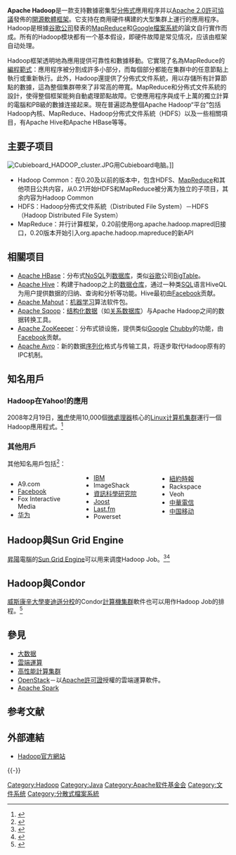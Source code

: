 {{citation style|time=2017-11-22T03:37:20+00:00}}
{{NoteTA|G1=IT|G2=FL}}
{{Infobox software
| name = Apache Hadoop
| logo = Hadoop logo.svg
| logo_alt = Hadoop Logo
| screenshot = 
| caption = 
| developer = [[Apache软件基金会|Apache软件基金会]]
| status = 活躍
| released = {{Start date and age|2006|04|01}}<ref>{{cite web |url=https://archive.apache.org/dist/hadoop/common/ |title=Hadoop Releases |website=apache.org |publisher=Apache Software Foundation |accessdate=2019-04-28 |archive-date=2019-04-28 |archive-url=https://web.archive.org/web/20190428190426/https://archive.apache.org/dist/hadoop/common/ |dead-url=no }}</ref>
| latest release version = 3.3.0
| latest release date = {{Release date|2020|07|14}}
| latest preview version = 3.0.0-alpha4
| latest preview date = {{Release date|2017|07|07}}
| operating system = [[跨平台|跨平台]]
| programming language = [[Java|Java]]
| genre = [[大數據|大數據]]、[[分佈式系統|分佈式系統]]
| license = [[Apache許可證|Apache許可證]] 2.0
| website = {{URL|https://hadoop.apache.org/}}
}}

'''Apache Hadoop'''是一款支持數據密集型[[分布式计算|分佈式]]應用程序并以[[Apache许可证|Apache 2.0許可協議]]發佈的[[開源|開源]][[軟體框架|軟體框架]]。它支持在商用硬件構建的大型集群上運行的應用程序。Hadoop是根據[[谷歌公司|谷歌公司]]發表的[[MapReduce|MapReduce]]和[[Google檔案系統|Google檔案系統]]的論文自行實作而成。所有的Hadoop模块都有一个基本假设，即硬件故障是常见情况，应该由框架自动处理。

Hadoop框架透明地為應用提供可靠性和數據移動。它實現了名為MapReduce的[[編程範式|編程範式]]：應用程序被分割成許多小部分，而每個部分都能在集群中的任意節點上執行或重新執行。此外，Hadoop還提供了分佈式文件系統，用以存儲所有計算節點的數據，這為整個集群帶來了非常高的帶寬。MapReduce和分佈式文件系統的設計，使得整個框架能夠自動處理節點故障。它使應用程序與成千上萬的獨立計算的電腦和PB級的數據连接起来。現在普遍認為整個Apache Hadoop“平台”包括Hadoop內核、MapReduce、Hadoop分佈式文件系統（HDFS）以及一些相關項目，有Apache Hive和Apache HBase等等。

== 主要子项目 ==
[[File:Cubieboard_HADOOP_cluster.JPG|thumb]]用Cubieboard电脑。]]
* Hadoop Common：在0.20及以前的版本中，包含HDFS、[[MapReduce|MapReduce]]和其他项目公共内容，从0.21开始HDFS和MapReduce被分离为独立的子项目，其余内容为Hadoop Common
* HDFS：Hadoop分佈式文件系統（Distributed File System）－HDFS（Hadoop Distributed File System）
* MapReduce：并行计算框架，0.20前使用org.apache.hadoop.mapred旧接口，0.20版本开始引入org.apache.hadoop.mapreduce的新API

== 相關项目 ==
* [[Apache_HBase|Apache HBase]]：分布式[[NoSQL|NoSQL]]列[[数据库|数据库]]，类似[[谷歌|谷歌]]公司[[BigTable|BigTable]]。
* [[Apache_Hive|Apache Hive]]：构建于hadoop之上的[[数据仓库|数据仓库]]，通过一种类[[SQL|SQL]]语言HiveQL为用户提供数据的归纳、查询和分析等功能。Hive最初由[[Facebook|Facebook]]贡献。
* [[Apache_Mahout|Apache Mahout]]：[[机器学习|机器学习]]算法软件包。
* [[Apache_Sqoop|Apache Sqoop]]：[[结构化数据|结构化数据]]（如[[关系数据库|关系数据库]]）与Apache Hadoop之间的数据转换工具。
* [[Apache_ZooKeeper|Apache ZooKeeper]]：分布式锁设施，提供类似[[Google|Google]] [[Chubby|Chubby]]的功能，由[[Facebook|Facebook]]贡献。
* [[Apache_Avro|Apache Avro]]：新的数据[[序列化|序列化]]格式与传输工具，将逐步取代Hadoop原有的IPC机制。

== 知名用戶 ==
=== Hadoop在Yahoo!的應用 ===
2008年2月19日，[[雅虎|雅虎]]使用10,000個[[微處理器|微處理器]]核心的[[Linux|Linux]][[计算机集群|计算机集群]]運行一個Hadoop應用程式。<ref>{{Cite web |url=http://developer.yahoo.com/blogs/hadoop/2008/02/yahoo-worlds-largest-production-hadoop.html |title=Yahoo! Launches World's Largest Hadoop Production Application (Hadoop and Distributed Computing at Yahoo!) |accessdate=2008-09-04 |archive-date=2008-05-14 |archive-url=https://web.archive.org/web/20080514135459/http://developer.yahoo.com/blogs/hadoop/2008/02/yahoo-worlds-largest-production-hadoop.html |dead-url=yes }}</ref>

=== 其他用戶 ===
其他知名用戶包括<ref>{{Cite web |url=http://wiki.apache.org/hadoop/PoweredBy |title=PoweredBy |access-date=2008-09-07 |archive-url=https://web.archive.org/web/20121129102729/http://wiki.apache.org/hadoop/PoweredBy |archive-date=2012-11-29 |dead-url=yes }}</ref>：
<div style="-moz-column-count:3; column-count:3;">
* A9.com
* [[Facebook|Facebook]]
* Fox Interactive Media
* [[华为|华为]]
* [[IBM|IBM]]
* ImageShack
* [[資訊科學研究院|資訊科學研究院]]
* [[Joost|Joost]]
* [[Last.fm|Last.fm]]
* Powerset
* [[紐約時報|紐約時報]]
* Rackspace
* Veoh
* [[中華電信|中華電信]]
* [[中国移动|中国移动]]
</div>

== Hadoop與Sun Grid Engine ==
[[昇陽|昇陽]]電腦的[[Sun_Grid_Engine|Sun Grid Engine]]可以用来调度Hadoop Job。<ref>{{cite web|url=http://blogs.sun.com/ravee/entry/creating_hadoop_pe_under_sge|title=Creating Hadoop pe under SGE|date=2008-01-16|publisher=[[Sun_Microsystems|Sun Microsystems]]|deadurl=yes|archiveurl=https://web.archive.org/web/20080912170855/http://blogs.sun.com/ravee/entry/creating_hadoop_pe_under_sge|archivedate=2008-09-12|accessdate=2008-09-04}}</ref><ref>{{cite web|url=http://wikis.sun.com/download/attachments/170755116/hpcworkshop_hdfs.pdf|title=HDFS-Aware Scheduling With Grid Engine|date=2009-09-10|publisher=[[Sun_Microsystems|Sun Microsystems]]}}{{dead link|date=2017年11月 |bot=InternetArchiveBot |fix-attempted=yes }}</ref>

== Hadoop與Condor ==
[[威斯康辛大學麥迪遜分校|威斯康辛大學麥迪遜分校]]的Condor[[計算機集群|計算機集群]]軟件也可以用作Hadoop Job的排程。<ref>{{cite web|url=http://www.cs.wisc.edu/condor/CondorWeek2010/condor-presentations/thain-condor-hadoop.pdf|title=Condor integrated with Hadoop's Map Reduce|date=2010-04-15|publisher=[[威斯康辛大學麥迪遜分校|威斯康辛大學麥迪遜分校]]|accessdate=2011-03-15|archive-date=2011-04-01|archive-url=https://web.archive.org/web/20110401055838/http://www.cs.wisc.edu/condor/CondorWeek2010/condor-presentations/thain-condor-hadoop.pdf|dead-url=no}}</ref>

== 參見 ==
* [[大数据|大数据]]
* [[雲端運算|雲端運算]]
* [[高性能計算集群|高性能計算集群]]
* [[OpenStack|OpenStack]]－以[[Apache許可證|Apache許可證]]授權的雲端運算軟件。
* [[Apache_Spark|Apache Spark]]

== 参考文献 ==
{{Reflist}}

== 外部連結 ==
* [http://hadoop.apache.org/ Hadoop官方網站]{{Wayback|url=http://hadoop.apache.org/ |date=20170923024639 }}

{{-}}
{{Apache}}
{{Filesystem}}

{{Authority control}}
[[Category:Hadoop|Category:Hadoop]]
[[Category:Java|Category:Java]]
[[Category:Apache软件基金会|Category:Apache软件基金会]]
[[Category:文件系统|Category:文件系统]]
[[Category:分散式檔案系統|Category:分散式檔案系統]]